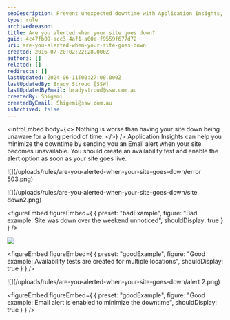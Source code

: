 ```yaml
---
seoDescription: Prevent unexpected downtime with Application Insights, which sends email alerts when your site becomes unavailable.
type: rule
archivedreason:
title: Are you alerted when your site goes down?
guid: 4c47fb09-acc3-4af1-a00e-f9559f677d72
uri: are-you-alerted-when-your-site-goes-down
created: 2016-07-20T02:22:28.000Z
authors: []
related: []
redirects: []
lastUpdated: 2024-06-11T00:27:00.000Z
lastUpdatedBy: Brady Stroud [SSW]
lastUpdatedByEmail: bradystroud@ssw.com.au
createdBy: Shigemi
createdByEmail: Shigemi@ssw.com.au
isArchived: false
---
```


<introEmbed
  body={<>
Nothing is worse than having your site down being unaware for a long period of time.
  </>}
/>
Application Insights can help you minimize the downtime by sending you an Email alert when your site becomes unavailable. You should create an availability test and enable the alert option as soon as your site goes live.

![](/uploads/rules/are-you-alerted-when-your-site-goes-down/error 503.png)

![](/uploads/rules/are-you-alerted-when-your-site-goes-down/site down2.png)

<figureEmbed figureEmbed={ {
  preset: "badExample",
  figure: "Bad example: Site was down over the weekend unnoticed",
  shouldDisplay: true
} } />


![](/uploads/rules/are-you-alerted-when-your-site-goes-down/test.png)

<figureEmbed figureEmbed={ {
  preset: "goodExample",
  figure: "Good example: Availability tests are created for multiple locations",
  shouldDisplay: true
} } />


![](/uploads/rules/are-you-alerted-when-your-site-goes-down/alert 2.png)

<figureEmbed figureEmbed={ {
  preset: "goodExample",
  figure: "Good example: Email alert is enabled to minimize the downtime",
  shouldDisplay: true
} } />
